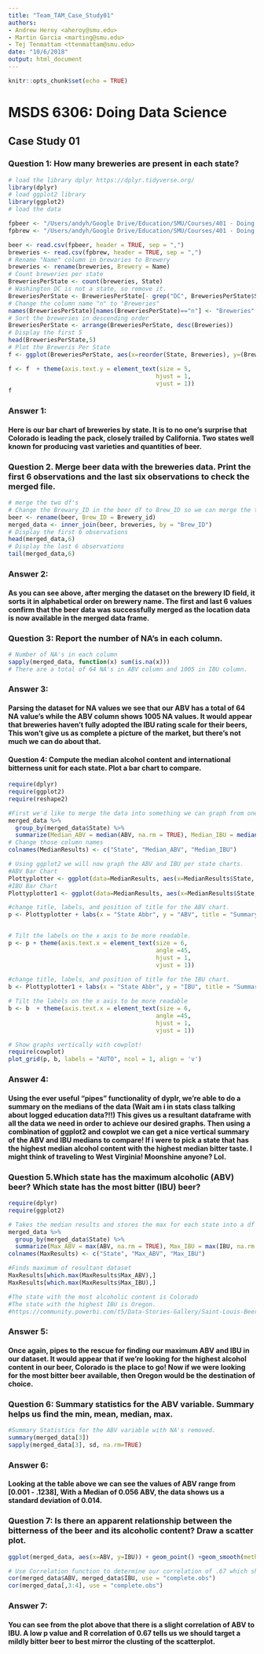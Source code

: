 ```yaml
---
title: "Team_TAM_Case_Study01"
authors: 
- Andrew Heroy <aheroy@smu.edu>
- Martin Garcia <marting@smu.edu>
- Tej Tenmattam <ttenmattam@smu.edu>
date: "10/6/2018"
output: html_document
---
```




```r
knitr::opts_chunk$set(echo = TRUE)
```
# MSDS 6306: Doing Data Science
## Case Study 01

### Question 1: How many breweries are present in each state?
```r
# load the library dplyr https://dplyr.tidyverse.org/ 
library(dplyr)
# load ggplot2 library
library(ggplot2)
# load the data

fpbeer <- "/Users/andyh/Google Drive/Education/SMU/Courses/401 - Doing Data Science/Case Study 1/CaseStudy1/Beers.csv"
fpbrew <- "/Users/andyh/Google Drive/Education/SMU/Courses/401 - Doing Data Science/Case Study 1/CaseStudy1/Breweries.csv"

beer <- read.csv(fpbeer, header = TRUE, sep = ",")
breweries <- read.csv(fpbrew, header = TRUE, sep = ",")
# Rename "Name" column in brewaries to Brewery
breweries <- rename(breweries, Brewery = Name)
# Count breweries per state
BreweriesPerState <- count(breweries, State)
# Washington DC is not a state, so remove it.
BreweriesPerState <- BreweriesPerState[- grep("DC", BreweriesPerState$State), ]
# Change the column name "n" to "Breweries"
names(BreweriesPerState)[names(BreweriesPerState)=="n"] <- "Breweries"
# Sort the breweries in descending order
BreweriesPerState <- arrange(BreweriesPerState, desc(Breweries))
# Display the first 5 
head(BreweriesPerState,5)
# Plot the Breweris Per State
f <- ggplot(BreweriesPerState, aes(x=reorder(State, Breweries), y=(Breweries), fill=State)) + geom_bar(stat='identity') + coord_flip() + labs(title ="Breweries Per State", x = "State", y = "Number of Breweries") +theme(plot.title = element_text(hjust = 0.5)) + theme(legend.position = "none")

f <- f  + theme(axis.text.y = element_text(size = 5,
                                          hjust = 1,
                                          vjust = 1))
f

```


### Answer 1:

#### Here is our bar chart of breweries by state.  It is to no one's surprise that Colorado is leading the pack, closely trailed by California.  Two states well known for producing vast varieties and quantities of beer.


### Question 2. Merge beer data with the breweries data. Print the first 6 observations and the last six observations to check the merged file.
```r

# merge the two df's
# Change the Brewary_ID in the beer df to Brew_ID so we can merge the two df's by Brew_ID
beer <- rename(beer, Brew_ID = Brewery_id)
merged_data <- inner_join(beer, breweries, by = "Brew_ID")
# Display the first 6 observations 
head(merged_data,6)
# Display the last 6 observations
tail(merged_data,6)
```

### Answer 2:

#### As you can see above, after merging the dataset on the brewery ID field, it sorts it in alphabetical order on brewery name. The first and last 6 values confirm that the beer data was successfully merged as the location data is now available in the merged data frame.


### Question 3: Report the number of NA's in each column.
```r
# Number of NA's in each column
sapply(merged_data, function(x) sum(is.na(x)))
# There are a total of 64 NA's in ABV column and 1005 in IBU column.
```

### Answer 3:

#### Parsing the dataset for NA values we see that our ABV has a total of 64 NA value's while the ABV column shows 1005 NA values.  It would appear that breweries haven't fully adopted the IBU rating scale for their beers,  This won't give us as complete a picture of the market, but there's not much we can do about that.  


#### Question 4: Compute the median alcohol content and international bitterness unit for each state. Plot a bar chart to compare.
```r

require(dplyr)
require(ggplot2)
require(reshape2)

#First we'd like to merge the data into something we can graph from one frame.  As such, this function inputs the Median results into a new dataframe from the merged dataset.  
merged_data %>% 
  group_by(merged_data$State) %>% 
  summarize(Median_ABV = median(ABV, na.rm = TRUE), Median_IBU = median(IBU, na.rm = TRUE)) -> MedianResults             
# Change those column names
colnames(MedianResults) <- c("State", "Median_ABV", "Median_IBU")

# Using ggplot2 we will now graph the ABV and IBU per state charts.
#ABV Bar Chart
Plottyplotter <- ggplot(data=MedianResults, aes(x=MedianResults$State, y=MedianResults$Median_ABV, fill=State)) + geom_bar(stat="identity")  + theme_bw()
#IBU Bar Chart
Plottyplotter1 <- ggplot(data=MedianResults, aes(x=MedianResults$State, y=MedianResults$Median_IBU, fill=State)) + geom_bar(stat="identity")  + theme_bw()

#change title, labels, and position of title for the ABV chart.
p <- Plottyplotter + labs(x = "State Abbr", y = "ABV", title = "Summary of Medians \n  ABV by State") + theme(plot.title = element_text(hjust = 0.5)) + theme(legend.position = "none")


# Tilt the labels on the x axis to be more readable.
p <- p + theme(axis.text.x = element_text(size = 6,
                                          angle =45,
                                          hjust = 1,
                                          vjust = 1))
                                             
#change title, labels, and position of title for the IBU chart.
b <- Plottyplotter1 + labs(x = "State Abbr", y = "IBU", title = "Summary of Medians \n  IBU by State") + theme(plot.title = element_text(hjust = 0.5)) + theme(legend.position = "none")

# Tilt the labels on the x axis to be more readable
b <- b  + theme(axis.text.x = element_text(size = 6,
                                          angle =45,
                                          hjust = 1,
                                          vjust = 1))

# Show graphs vertically with cowplot!
require(cowplot)
plot_grid(p, b, labels = "AUTO", ncol = 1, align = 'v')

```

### Answer 4:

#### Using the ever useful "pipes" functionality of dyplr, we're able to do a summary on the medians of the data (Wait am i in stats class talking about logged education data?!!)  This gives us a resultant dataframe with all the data we need in order to achieve our desired graphs.  Then using a combination of ggplot2 and cowplot we can get a nice vertical summary of the ABV and IBU medians to compare!  If i were to pick a state that has the highest median alcohol content with the highest median bitter taste.  I might think of traveling to West Virginia!  Moonshine anyone?  Lol. 

### Question 5.Which state has the maximum alcoholic (ABV) beer? Which state has the most bitter (IBU) beer?
```r

require(dplyr)
require(ggplot2)

# Takes the median results and stores the max for each state into a df 
merged_data %>% 
  group_by(merged_data$State) %>% 
  summarize(Max_ABV = max(ABV, na.rm = TRUE), Max_IBU = max(IBU, na.rm = TRUE)) -> MaxResults
colnames(MaxResults) <- c("State", "Max_ABV", "Max_IBU")

#Finds maximum of resultant dataset
MaxResults[which.max(MaxResults$Max_ABV),]
MaxResults[which.max(MaxResults$Max_IBU),]

#The state with the most alcoholic content is Colorado
#The state with the highest IBU is Oregon.
#https://community.powerbi.com/t5/Data-Stories-Gallery/Saint-Louis-Beer-BI/m-p/397557

```

### Answer 5:

#### Once again, pipes to the rescue for finding our maximum ABV and IBU in our dataset.  It would appear that if we're looking for the highest alcohol content in our beer, Colorado is the place to go!  Now if we were looking for the most bitter beer available, then Oregon would be the destination of choice.

### Question 6: Summary statistics for the ABV variable. Summary helps us find the min, mean, median, max.
```r

#Summary Statistics for the ABV variable with NA's removed. 
summary(merged_data[3])
sapply(merged_data[3], sd, na.rm=TRUE)
```

### Answer 6:

#### Looking at the table above we can see the values of ABV range from [0.001 - .1238], With a Median of 0.056 ABV, the data shows us a standard deviation of 0.014.

### Question 7: Is there an apparent relationship between the bitterness of the beer and its alcoholic content? Draw a scatter plot.

```r


ggplot(merged_data, aes(x=ABV, y=IBU)) + geom_point() +geom_smooth(method=lm)

# Use Correlation function to determine our correlation of .67 which shows weak proof of correlation.
cor(merged_data$ABV, merged_data$IBU, use = "complete.obs")
cor(merged_data[,3:4], use = "complete.obs")

```

### Answer 7:

#### You can see from the plot above that there is a slight correlation of ABV to IBU.  A low p value and R correlation of 0.67 tells us we should target a mildly bitter beer to best mirror the clusting of the scatterplot.
